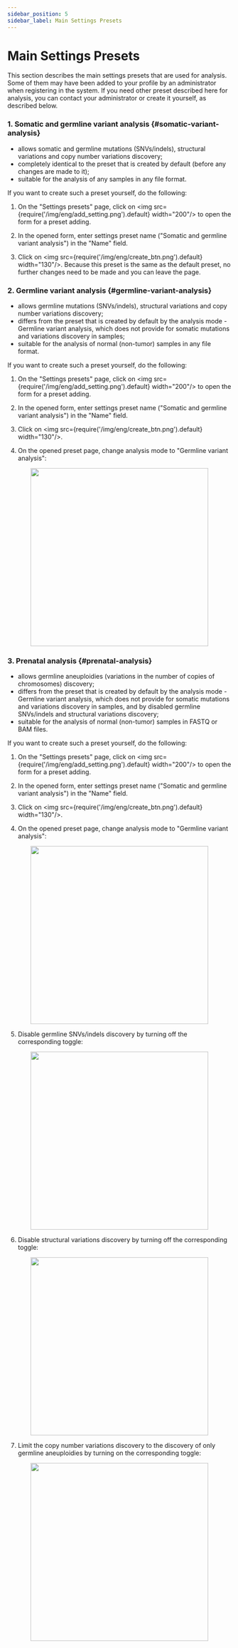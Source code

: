 ```yaml
---
sidebar_position: 5
sidebar_label: Main Settings Presets
---
```


# Main Settings Presets

This section describes the main settings presets that are used for analysis. Some of them may
have been added to your profile by an administrator when registering in the system. If you need
other preset described here for analysis, you can contact your administrator or create
it yourself, as described below.

### 1. Somatic and germline variant analysis {#somаtic-variant-analysis}

- allows somatic and germline mutations (SNVs/indels), structural variations and copy number variations discovery;
- completely identical to the preset that is created by default (before any changes are made to it);
- suitable for the analysis of any samples in any file format.

If you want to create such a preset yourself, do the following:

1. On the "Settings presets" page, click on <img src={require('/img/eng/add_setting.png').default} width="200"/>
to open the form for a preset adding.

2. In the opened form, enter settings preset name ("Somatic and germline variant analysis") in the "Name" field.

3. Click on <img src={require('/img/eng/create_btn.png').default} width="130"/>.
Because this preset is the same as the default preset, no further changes need to be made and you can leave the page.

### 2. Germline variant analysis {#germline-variant-analysis}

- allows germline mutations (SNVs/indels), structural variations and copy number variations discovery;
- differs from the preset that is created by default by the analysis mode - Germline variant analysis,
which does not provide for somatic mutations and variations discovery in samples;
- suitable for the analysis of normal (non-tumor) samples in any file format.

If you want to create such a preset yourself, do the following:

1. On the "Settings presets" page, click on <img src={require('/img/eng/add_setting.png').default} width="200"/>
to open the form for a preset adding.

2. In the opened form, enter settings preset name ("Somatic and germline variant analysis") in the "Name" field.

3. Click on <img src={require('/img/eng/create_btn.png').default} width="130"/>.

4. On the opened preset page, change analysis mode to "Germline variant analysis":

<p align="center">
<img src={require('/img/eng/change_to_germline.png').default} width="400"/>
</p>

### 3. Prenatal analysis {#prenatal-analysis}

- allows germline aneuploidies (variations in the number of copies of chromosomes) discovery;
- differs from the preset that is created by default by the analysis mode - Germline variant analysis,
which does not provide for somatic mutations and variations discovery in samples, and by disabled
germline SNVs/indels and structural variations discovery;
- suitable for the analysis of normal (non-tumor) samples in FASTQ or BAM files.

If you want to create such a preset yourself, do the following:

1. On the "Settings presets" page, click on <img src={require('/img/eng/add_setting.png').default} width="200"/>
to open the form for a preset adding.

2. In the opened form, enter settings preset name ("Somatic and germline variant analysis") in the "Name" field.

3. Click on <img src={require('/img/eng/create_btn.png').default} width="130"/>.

4. On the opened preset page, change analysis mode to "Germline variant analysis":

<p align="center">
<img src={require('/img/eng/change_to_germline.png').default} width="400"/>
</p>

5. Disable germline SNVs/indels discovery by turning off the corresponding toggle:

<p align="center">
<img src={require('/img/eng/turn_off_germline.png').default} width="400"/>
</p>

6. Disable structural variations discovery by turning off the corresponding toggle:

<p align="center">
<img src={require('/img/eng/turn_off_structural.png').default} width="400"/>
</p>

7. Limit the copy number variations discovery to the discovery of only germline aneuploidies
by turning on the corresponding toggle:

<p align="center">
<img src={require('/img/eng/turn_on_aneuploidies.png').default} width="400"/>
</p>
